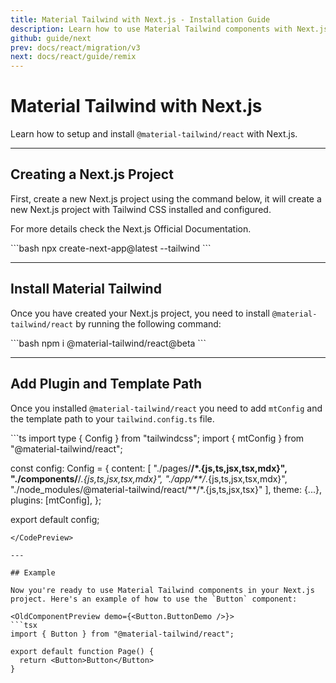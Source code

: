 ```yaml
---
title: Material Tailwind with Next.js - Installation Guide
description: Learn how to use Material Tailwind components with Next.js and Tailwind CSS to easily create elegant and flexible pages.
github: guide/next
prev: docs/react/migration/v3
next: docs/react/guide/remix
---
```


# Material Tailwind with Next.js

Learn how to setup and install `@material-tailwind/react` with Next.js.

---

## Creating a Next.js Project

First, create a new Next.js project using the command below, it will create a new Next.js project with Tailwind CSS installed and configured.

For more details check the <Link href="https://nextjs.org/docs/getting-started/installation?ref=material-tailwind" target="_blank">Next.js Official Documentation</Link>.

<CodePreview>
```bash
npx create-next-app@latest --tailwind
```
</CodePreview>

---

## Install Material Tailwind

Once you have created your Next.js project, you need to install `@material-tailwind/react` by running the following command:

<CodePreview>
```bash
npm i @material-tailwind/react@beta
```
</CodePreview>

---

## Add Plugin and Template Path

Once you installed `@material-tailwind/react` you need to add `mtConfig` and the template path to your `tailwind.config.ts` file.

<CodePreview>
```ts
import type { Config } from "tailwindcss";
import { mtConfig } from "@material-tailwind/react";

const config: Config = {
  content: [
    "./pages/**/*.{js,ts,jsx,tsx,mdx}",
    "./components/**/*.{js,ts,jsx,tsx,mdx}",
    "./app/**/*.{js,ts,jsx,tsx,mdx}",
    "./node_modules/@material-tailwind/react/**/*.{js,ts,jsx,tsx}"
  ],
  theme: {...},
  plugins: [mtConfig],
};

export default config;
```
</CodePreview>

---

## Example

Now you're ready to use Material Tailwind components in your Next.js project. Here's an example of how to use the `Button` component:

<OldComponentPreview demo={<Button.ButtonDemo />}>
```tsx
import { Button } from "@material-tailwind/react";

export default function Page() {
  return <Button>Button</Button>
}
```
</OldComponentPreview>